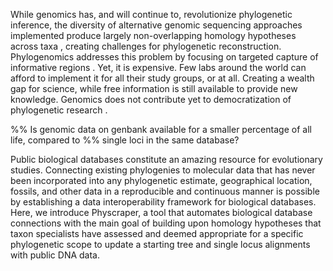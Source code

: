 While genomics has, and will continue to, revolutionize phylogenetic inference,
the diversity of alternative genomic sequencing approaches implemented produce
largely non-overlapping homology hypotheses across taxa \cite{jones2016targeted},
creating challenges for phylogenetic reconstruction.
Phylogenomics addresses this problem by focusing on targeted capture of informative
regions \cite{andermann2020guide}. Yet, it is expensive. Few labs around the world can afford
to implement it for all their study groups, or at all. Creating a wealth gap for
science, while free information is still available to provide new knowledge.
Genomics does not contribute yet to democratization of phylogenetic research \cite{li2017enabling}.

%% Is genomic data on genbank available for a smaller percentage of all life, compared to
%% single loci in the same database?

Public biological databases constitute an amazing resource for evolutionary
studies. Connecting existing phylogenies to molecular data that has never been
incorporated into any phylogenetic estimate, geographical location, fossils, and
other data in a reproducible and continuous manner is possible by establishing a
data interoperability framework for biological databases. Here, we introduce
Physcraper, a tool that automates biological database connections
with the main goal of building upon homology
hypotheses that taxon specialists have assessed and deemed appropriate for a
specific phylogenetic scope to update a starting tree and single locus alignments
with public DNA data.
